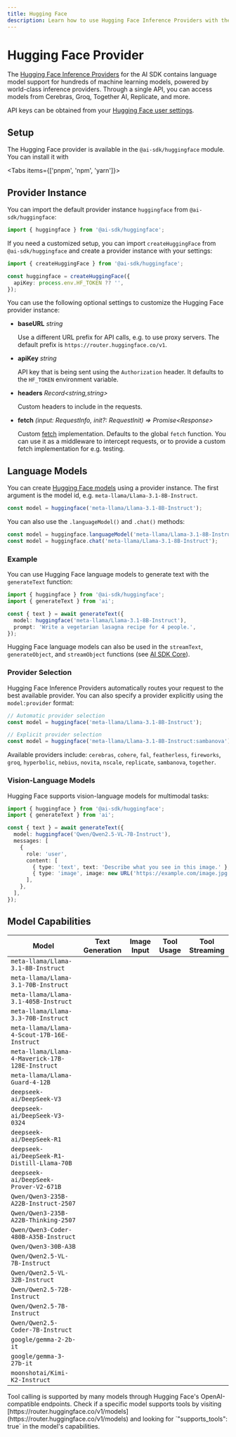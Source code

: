 ```yaml
---
title: Hugging Face
description: Learn how to use Hugging Face Inference Providers with the AI SDK.
---
```


# Hugging Face Provider

The [Hugging Face Inference Providers](https://huggingface.co/inference/models) for the AI SDK contains language model support for hundreds of machine learning models, powered by world-class inference providers. Through a single API, you can access models from Cerebras, Groq, Together AI, Replicate, and more.

API keys can be obtained from your [Hugging Face user settings](https://huggingface.co/settings/tokens).

## Setup

The Hugging Face provider is available in the `@ai-sdk/huggingface` module. You can install it with

<Tabs items={['pnpm', 'npm', 'yarn']}>
  <Tab>
    <Snippet text="pnpm add @ai-sdk/huggingface" dark />
  </Tab>
  <Tab>
    <Snippet text="npm install @ai-sdk/huggingface" dark />
  </Tab>
  <Tab>
    <Snippet text="yarn add @ai-sdk/huggingface" dark />
  </Tab>
</Tabs>

## Provider Instance

You can import the default provider instance `huggingface` from `@ai-sdk/huggingface`:

```ts
import { huggingface } from '@ai-sdk/huggingface';
```

If you need a customized setup, you can import `createHuggingFace` from `@ai-sdk/huggingface`
and create a provider instance with your settings:

```ts
import { createHuggingFace } from '@ai-sdk/huggingface';

const huggingface = createHuggingFace({
  apiKey: process.env.HF_TOKEN ?? '',
});
```

You can use the following optional settings to customize the Hugging Face provider instance:

- **baseURL** _string_

  Use a different URL prefix for API calls, e.g. to use proxy servers.
  The default prefix is `https://router.huggingface.co/v1`.

- **apiKey** _string_

  API key that is being sent using the `Authorization` header.
  It defaults to the `HF_TOKEN` environment variable.

- **headers** _Record&lt;string,string&gt;_

  Custom headers to include in the requests.

- **fetch** _(input: RequestInfo, init?: RequestInit) => Promise&lt;Response&gt;_

  Custom [fetch](https://developer.mozilla.org/en-US/docs/Web/API/fetch) implementation.
  Defaults to the global `fetch` function.
  You can use it as a middleware to intercept requests,
  or to provide a custom fetch implementation for e.g. testing.

## Language Models

You can create [Hugging Face models](https://huggingface.co/inference/models) using a provider instance.
The first argument is the model id, e.g. `meta-llama/Llama-3.1-8B-Instruct`.

```ts
const model = huggingface('meta-llama/Llama-3.1-8B-Instruct');
```

You can also use the `.languageModel()` and `.chat()` methods:

```ts
const model = huggingface.languageModel('meta-llama/Llama-3.1-8B-Instruct');
const model = huggingface.chat('meta-llama/Llama-3.1-8B-Instruct');
```

### Example

You can use Hugging Face language models to generate text with the `generateText` function:

```ts
import { huggingface } from '@ai-sdk/huggingface';
import { generateText } from 'ai';

const { text } = await generateText({
  model: huggingface('meta-llama/Llama-3.1-8B-Instruct'),
  prompt: 'Write a vegetarian lasagna recipe for 4 people.',
});
```

Hugging Face language models can also be used in the `streamText`, `generateObject`, and `streamObject` functions
(see [AI SDK Core](/docs/ai-sdk-core)).

### Provider Selection

Hugging Face Inference Providers automatically routes your request to the best available provider. You can also specify a provider explicitly using the `model:provider` format:

```ts
// Automatic provider selection
const model = huggingface('meta-llama/Llama-3.1-8B-Instruct');

// Explicit provider selection
const model = huggingface('meta-llama/Llama-3.1-8B-Instruct:sambanova');
```

Available providers include: `cerebras`, `cohere`, `fal`, `featherless`, `fireworks`, `groq`, `hyperbolic`, `nebius`, `novita`, `nscale`, `replicate`, `sambanova`, `together`.

### Vision-Language Models

Hugging Face supports vision-language models for multimodal tasks:

```ts
import { huggingface } from '@ai-sdk/huggingface';
import { generateText } from 'ai';

const { text } = await generateText({
  model: huggingface('Qwen/Qwen2.5-VL-7B-Instruct'),
  messages: [
    {
      role: 'user',
      content: [
        { type: 'text', text: 'Describe what you see in this image.' },
        { type: 'image', image: new URL('https://example.com/image.jpg') },
      ],
    },
  ],
});
```

## Model Capabilities

| Model                                           | Text Generation     | Image Input         | Tool Usage          | Tool Streaming      |
| ----------------------------------------------- | ------------------- | ------------------- | ------------------- | ------------------- |
| `meta-llama/Llama-3.1-8B-Instruct`              | <Check size={18} /> | <Cross size={18} /> | <Check size={18} /> | <Check size={18} /> |
| `meta-llama/Llama-3.1-70B-Instruct`             | <Check size={18} /> | <Cross size={18} /> | <Check size={18} /> | <Check size={18} /> |
| `meta-llama/Llama-3.1-405B-Instruct`            | <Check size={18} /> | <Cross size={18} /> | <Check size={18} /> | <Check size={18} /> |
| `meta-llama/Llama-3.3-70B-Instruct`             | <Check size={18} /> | <Cross size={18} /> | <Check size={18} /> | <Check size={18} /> |
| `meta-llama/Llama-4-Scout-17B-16E-Instruct`     | <Check size={18} /> | <Check size={18} /> | <Check size={18} /> | <Check size={18} /> |
| `meta-llama/Llama-4-Maverick-17B-128E-Instruct` | <Check size={18} /> | <Check size={18} /> | <Check size={18} /> | <Check size={18} /> |
| `meta-llama/Llama-Guard-4-12B`                  | <Check size={18} /> | <Cross size={18} /> | <Cross size={18} /> | <Cross size={18} /> |
| `deepseek-ai/DeepSeek-V3`                       | <Check size={18} /> | <Cross size={18} /> | <Check size={18} /> | <Check size={18} /> |
| `deepseek-ai/DeepSeek-V3-0324`                  | <Check size={18} /> | <Cross size={18} /> | <Check size={18} /> | <Check size={18} /> |
| `deepseek-ai/DeepSeek-R1`                       | <Check size={18} /> | <Cross size={18} /> | <Cross size={18} /> | <Cross size={18} /> |
| `deepseek-ai/DeepSeek-R1-Distill-Llama-70B`     | <Check size={18} /> | <Cross size={18} /> | <Cross size={18} /> | <Cross size={18} /> |
| `deepseek-ai/DeepSeek-Prover-V2-671B`           | <Check size={18} /> | <Cross size={18} /> | <Cross size={18} /> | <Cross size={18} /> |
| `Qwen/Qwen3-235B-A22B-Instruct-2507`            | <Check size={18} /> | <Cross size={18} /> | <Check size={18} /> | <Check size={18} /> |
| `Qwen/Qwen3-235B-A22B-Thinking-2507`            | <Check size={18} /> | <Cross size={18} /> | <Check size={18} /> | <Check size={18} /> |
| `Qwen/Qwen3-Coder-480B-A35B-Instruct`           | <Check size={18} /> | <Cross size={18} /> | <Check size={18} /> | <Check size={18} /> |
| `Qwen/Qwen3-30B-A3B`                            | <Check size={18} /> | <Cross size={18} /> | <Check size={18} /> | <Check size={18} /> |
| `Qwen/Qwen2.5-VL-7B-Instruct`                   | <Check size={18} /> | <Check size={18} /> | <Cross size={18} /> | <Cross size={18} /> |
| `Qwen/Qwen2.5-VL-32B-Instruct`                  | <Check size={18} /> | <Check size={18} /> | <Cross size={18} /> | <Cross size={18} /> |
| `Qwen/Qwen2.5-72B-Instruct`                     | <Check size={18} /> | <Cross size={18} /> | <Check size={18} /> | <Check size={18} /> |
| `Qwen/Qwen2.5-7B-Instruct`                      | <Check size={18} /> | <Cross size={18} /> | <Check size={18} /> | <Check size={18} /> |
| `Qwen/Qwen2.5-Coder-7B-Instruct`                | <Check size={18} /> | <Cross size={18} /> | <Cross size={18} /> | <Cross size={18} /> |
| `google/gemma-2-2b-it`                          | <Check size={18} /> | <Cross size={18} /> | <Cross size={18} /> | <Cross size={18} /> |
| `google/gemma-3-27b-it`                         | <Check size={18} /> | <Cross size={18} /> | <Cross size={18} /> | <Cross size={18} /> |
| `moonshotai/Kimi-K2-Instruct`                   | <Check size={18} /> | <Cross size={18} /> | <Check size={18} /> | <Check size={18} /> |

<Note>
  Tool calling is supported by many models through Hugging Face's
  OpenAI-compatible endpoints. Check if a specific model supports tools by
  visiting
  [https://router.huggingface.co/v1/models](https://router.huggingface.co/v1/models)
  and looking for `"supports_tools": true` in the model's capabilities.
</Note>

